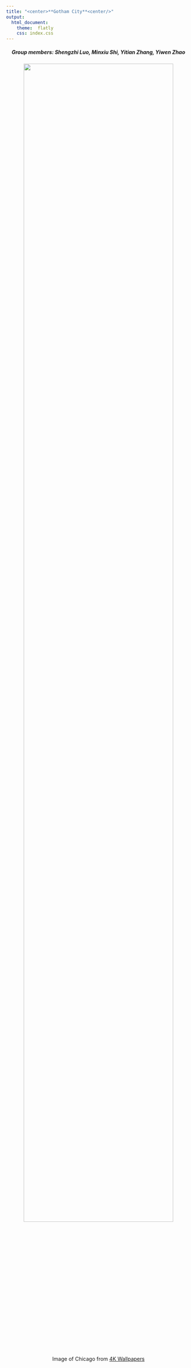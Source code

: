 ```yaml
---
title: "<center>**Gotham City**<center/>"
output: 
  html_document:
    theme:  flatly
    css: index.css
---
```

<center>

##### **Group members: Shengzhi Luo, Minxiu Shi, Yitian Zhang, Yiwen Zhao**

<img src="images/Chicago2.jpg" style="width:90%">

Image of Chicago from [4K Wallpapers](https://free4kwallpapers.com/travel-world/chicago-night-wallpaper--XAWv)